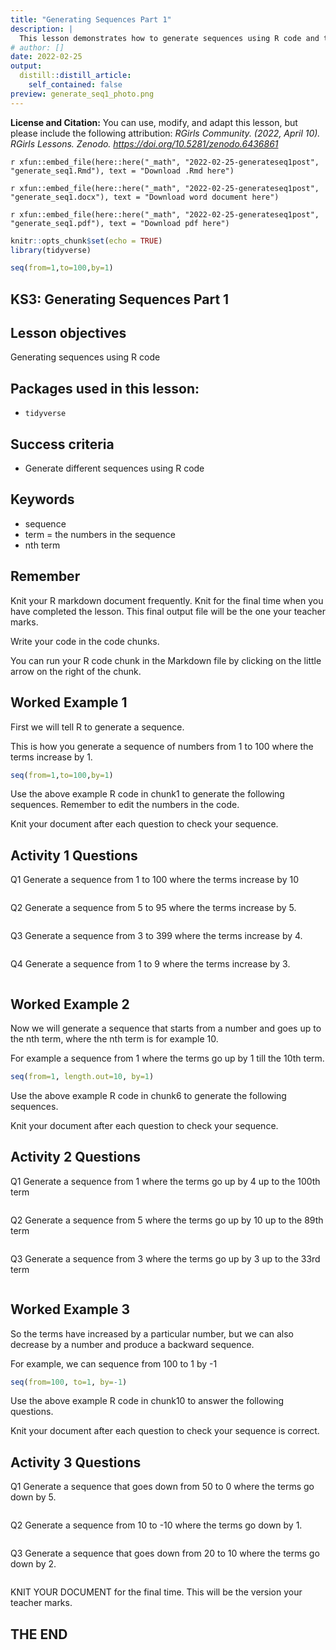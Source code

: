 ```yaml
---
title: "Generating Sequences Part 1"
description: |
  This lesson demonstrates how to generate sequences using R code and then provides activities for further practise.
# author: []
date: 2022-02-25
output:
  distill::distill_article:
    self_contained: false
preview: generate_seq1_photo.png
---
```


**License and Citation:** You can use, modify, and adapt this lesson, but please include the following attribution: *RGirls Community. (2022, April 10). RGirls Lessons. Zenodo. [https://doi.org/10.5281/zenodo.6436861](https://doi.org/10.5281/zenodo.6436861)*


<div class="people_font">
`r xfun::embed_file(here::here("_math", "2022-02-25-generateseq1post", "generate_seq1.Rmd"), text = "Download .Rmd here")`

`r xfun::embed_file(here::here("_math", "2022-02-25-generateseq1post", "generate_seq1.docx"), text = "Download word document here")`

`r xfun::embed_file(here::here("_math", "2022-02-25-generateseq1post", "generate_seq1.pdf"), text = "Download pdf here")`
</div>

```r
knitr::opts_chunk$set(echo = TRUE)
library(tidyverse)

seq(from=1,to=100,by=1)
```

## KS3: Generating Sequences Part 1

## Lesson objectives
Generating sequences using R code

## Packages used in this lesson:

- `tidyverse`

## Success criteria
* Generate different sequences using R code

## Keywords
* sequence
* term = the numbers in the sequence
* nth term


## Remember
Knit your R markdown document frequently.  Knit for the final time when you have completed the lesson.  This final output file will be the one your teacher marks.

Write your code in the code chunks.

You can run your R code chunk in the Markdown file by clicking on the little arrow on the right of the chunk.


## Worked Example 1

First we will tell R to generate a sequence.

This is how you generate a sequence of numbers from 1 to 100 where the terms increase by 1.

```r
seq(from=1,to=100,by=1)
```

Use the above example R code in chunk1 to generate the following sequences.  Remember to edit the numbers in the code. 

Knit your document after each question to check your sequence.

## Activity 1 Questions
Q1 Generate a sequence from 1 to 100 where the terms increase by 10

```r

```

Q2 Generate a sequence from 5 to 95 where the terms increase by 5.

```r

```

Q3 Generate a sequence from 3 to 399 where the terms increase by 4.

```r

```

Q4 Generate a sequence from 1 to 9 where the terms increase by 3.

```r

```


## Worked Example 2
Now we will generate a sequence that starts from a number and goes up to the nth term, where the nth term is for example 10.

For example a sequence from 1 where the terms go up by 1 till the 10th term.

```r
seq(from=1, length.out=10, by=1)
```

Use the above example R code in chunk6 to generate the following sequences.  

Knit your document after each question to check your sequence.

## Activity 2 Questions
Q1 Generate a sequence from 1 where the terms go up by 4 up to the 100th term

```r

```

Q2 Generate a sequence from 5 where the terms go up by 10 up to the 89th term

```r

```

Q3 Generate a sequence from 3 where the terms go up by 3 up to the 33rd term

```r

```


## Worked Example 3
So the terms have increased by a particular number, but we can also decrease by a number and produce a backward sequence.

For example, we can sequence from 100 to 1 by -1

```r
seq(from=100, to=1, by=-1)
```


Use the above example R code in chunk10 to answer the following questions.

Knit your document after each question to check your sequence is correct.

## Activity 3 Questions

Q1 Generate a sequence that goes down from 50 to 0 where the terms go down by 5.

```r

```

Q2 Generate a sequence from 10 to -10 where the terms go down by 1.

```r

```

Q3 Generate a sequence that goes down from 20 to 10 where the terms go down by 2.

```r

```


KNIT YOUR DOCUMENT for the final time.  This will be the version your teacher marks.

## THE END

